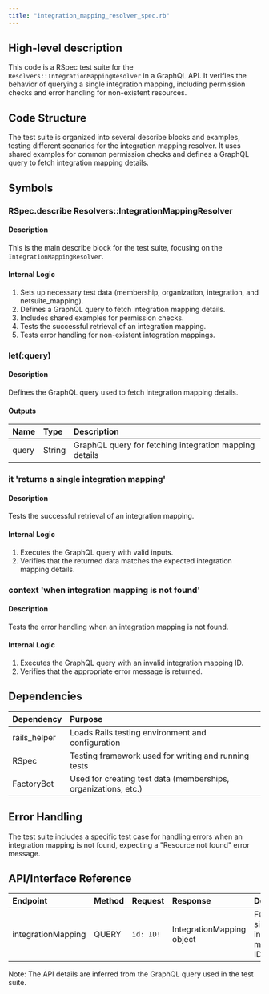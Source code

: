 ```yaml
---
title: "integration_mapping_resolver_spec.rb"
---
```


## High-level description
This code is a RSpec test suite for the `Resolvers::IntegrationMappingResolver` in a GraphQL API. It verifies the behavior of querying a single integration mapping, including permission checks and error handling for non-existent resources.

## Code Structure
The test suite is organized into several describe blocks and examples, testing different scenarios for the integration mapping resolver. It uses shared examples for common permission checks and defines a GraphQL query to fetch integration mapping details.

## Symbols

### RSpec.describe Resolvers::IntegrationMappingResolver
#### Description
This is the main describe block for the test suite, focusing on the `IntegrationMappingResolver`.

#### Internal Logic
1. Sets up necessary test data (membership, organization, integration, and netsuite_mapping).
2. Defines a GraphQL query to fetch integration mapping details.
3. Includes shared examples for permission checks.
4. Tests the successful retrieval of an integration mapping.
5. Tests error handling for non-existent integration mappings.

### let(:query)
#### Description
Defines the GraphQL query used to fetch integration mapping details.

#### Outputs
| Name | Type | Description |
|:-----|:-----|:------------|
| query | String | GraphQL query for fetching integration mapping details |

### it 'returns a single integration mapping'
#### Description
Tests the successful retrieval of an integration mapping.

#### Internal Logic
1. Executes the GraphQL query with valid inputs.
2. Verifies that the returned data matches the expected integration mapping details.

### context 'when integration mapping is not found'
#### Description
Tests the error handling when an integration mapping is not found.

#### Internal Logic
1. Executes the GraphQL query with an invalid integration mapping ID.
2. Verifies that the appropriate error message is returned.

## Dependencies
| Dependency | Purpose |
|:-----------|:--------|
| rails_helper | Loads Rails testing environment and configuration |
| RSpec | Testing framework used for writing and running tests |
| FactoryBot | Used for creating test data (memberships, organizations, etc.) |

## Error Handling
The test suite includes a specific test case for handling errors when an integration mapping is not found, expecting a \"Resource not found\" error message.

## API/Interface Reference
| Endpoint | Method | Request | Response | Description |
|:---------|:-------|:--------|:---------|:------------|
| integrationMapping | QUERY | `id: ID!` | IntegrationMapping object | Fetches a single integration mapping by ID |

Note: The API details are inferred from the GraphQL query used in the test suite.
